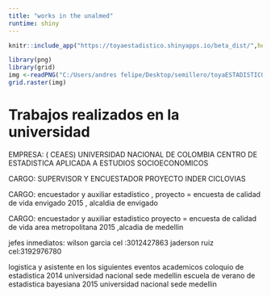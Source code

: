 ```yaml
---
title: "works in the unalmed"
runtime: shiny
---
```


```r
knitr::include_app("https://toyaestadistico.shinyapps.io/beta_dist/",height = "600px")
```

```r
library(png)
library(grid)
img <-readPNG("C:/Users/andres felipe/Desktop/semillero/toyaESTADISTICO.github.io/media/distributions.png")
grid.raster(img)
```




# Trabajos realizados en la universidad

EMPRESA: ( CEAES) UNIVERSIDAD NACIONAL DE COLOMBIA
CENTRO DE ESTADISTICA APLICADA A ESTUDIOS SOCIOECONOMICOS

CARGO: SUPERVISOR Y ENCUESTADOR PROYECTO INDER CICLOVIAS

CARGO: encuestador y auxiliar estadístico ,
proyecto = encuesta de calidad de vida envigado 2015 , alcaldia de envigado

CARGO: encuestador y auxiliar estadistico
proyecto =  encuesta de calidad de vida area metropolitana 2015 ,alcadia de medellin

jefes inmediatos: wilson garcia cel :3012427863
jaderson ruiz cel:3192976780

logistica y asistente en los siguientes eventos academicos
coloquio de estadistica 2014 universidad nacional sede medellin
escuela de verano de estadistica bayesiana 2015 universidad nacional sede medellin

